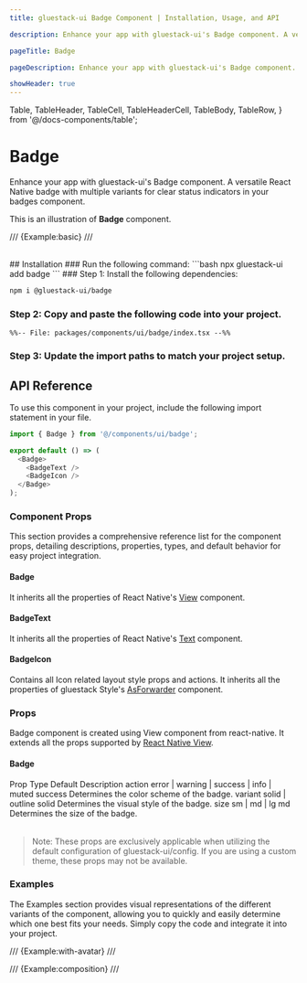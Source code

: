 ```yaml
---
title: gluestack-ui Badge Component | Installation, Usage, and API

description: Enhance your app with gluestack-ui's Badge component. A versatile React Native badge with multiple variants for clear status indicators in your badges component.

pageTitle: Badge

pageDescription: Enhance your app with gluestack-ui's Badge component. A versatile React Native badge with multiple variants for clear status indicators in your badges component.

showHeader: true
---
```


  Table,
  TableHeader,
  TableCell,
  TableHeaderCell,
  TableBody,
  TableRow,
} from '@/docs-components/table';

# Badge

Enhance your app with gluestack-ui's Badge component. A versatile React Native badge with multiple variants for clear status indicators in your badges component.

This is an illustration of **Badge** component.

/// {Example:basic} ///

<br />
## Installation

<Tabs>
<TabItem label="CLI">
### Run the following command:
  ```bash
   npx gluestack-ui add badge
  ```
</TabItem>
<TabItem label="Manual">
### Step 1: Install the following dependencies:

```bash
npm i @gluestack-ui/badge
```

### Step 2: Copy and paste the following code into your project.

```tsx
%%-- File: packages/components/ui/badge/index.tsx --%%
```

### Step 3: Update the import paths to match your project setup.

</TabItem>
</Tabs>

## API Reference

To use this component in your project, include the following import statement in your file.

```ts
import { Badge } from '@/components/ui/badge';
```

<AnatomyImage
  mobileUrl="https://i.imgur.com/l1rzVbp.png"
  webUrl="https://i.imgur.com/H735cuy.png"
  classNameStyle="aspect-[513/341] md:aspect-[736/225]"
/>

```ts
export default () => (
  <Badge>
    <BadgeText />
    <BadgeIcon />
  </Badge>
);
```

### Component Props

This section provides a comprehensive reference list for the component props, detailing descriptions, properties, types, and default behavior for easy project integration.

#### Badge

It inherits all the properties of React Native's [View](https://reactnative.dev/docs/view) component.

#### BadgeText

It inherits all the properties of React Native's [Text](https://reactnative.dev/docs/text) component.

#### BadgeIcon

Contains all Icon related layout style props and actions. It inherits all the properties of gluestack Style's [AsForwarder](/style/docs/api/as-forwarder) component.

### Props

Badge component is created using View component from react-native. It extends all the props supported by [React Native View](https://reactnative.dev/docs/view#props).

#### Badge

<Table>
  <TableHeader>
    <TableRow>
      <TableHeaderCell>Prop</TableHeaderCell>
      <TableHeaderCell>Type</TableHeaderCell>
      <TableHeaderCell>Default</TableHeaderCell>
      <TableHeaderCell>Description</TableHeaderCell>
    </TableRow>
  </TableHeader>
  <TableBody>
    <TableRow>
      <TableCell>
        <InlineCode>action</InlineCode>
      </TableCell>
      <TableCell>error | warning | success | info | muted</TableCell>
      <TableCell>success</TableCell>
      <TableCell>Determines the color scheme of the badge.</TableCell>
    </TableRow>
    <TableRow>
      <TableCell>
        <InlineCode>variant</InlineCode>
      </TableCell>
      <TableCell>solid | outline</TableCell>
      <TableCell>solid</TableCell>
      <TableCell>Determines the visual style of the badge.</TableCell>
    </TableRow>
    <TableRow>
      <TableCell>
        <InlineCode>size</InlineCode>
      </TableCell>
      <TableCell>sm | md | lg</TableCell>
      <TableCell>md</TableCell>
      <TableCell>Determines the size of the badge.</TableCell>
    </TableRow>
  </TableBody>
</Table>

> Note: These props are exclusively applicable when utilizing the default configuration of gluestack-ui/config. If you are using a custom theme, these props may not be available.

### Examples

The Examples section provides visual representations of the different variants of the component, allowing you to quickly and easily determine which one best fits your needs. Simply copy the code and integrate it into your project.

/// {Example:with-avatar} ///

/// {Example:composition} ///
